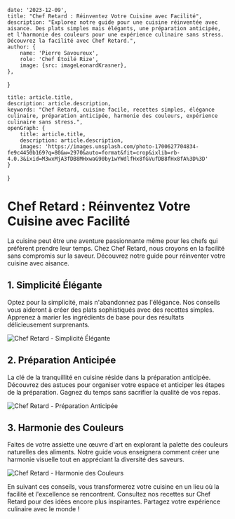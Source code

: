 
    date: '2023-12-09',
    title: "Chef Retard : Réinventez Votre Cuisine avec Facilité",
    description: "Explorez notre guide pour une cuisine réinventée avec aisance. Des plats simples mais élégants, une préparation anticipée, et l'harmonie des couleurs pour une expérience culinaire sans stress. Découvrez la facilité avec Chef Retard.",
    author: {
        name: 'Pierre Savoureux',
        role: 'Chef Étoilé Rize',
        image: {src: imageLeonardKrasner},
    },
}

    title: article.title,
    description: article.description,
    keywords: "Chef Retard, cuisine facile, recettes simples, élégance culinaire, préparation anticipée, harmonie des couleurs, expérience culinaire sans stress.",
    openGraph: {
        title: article.title,
        description: article.description,
        images: 'https://images.unsplash.com/photo-1700627704834-fe9c4450b169?q=80&w=2970&auto=format&fit=crop&ixlib=rb-4.0.3&ixid=M3wxMjA3fDB8MHxwaG90by1wYWdlfHx8fGVufDB8fHx8fA%3D%3D'
    }
}

# Chef Retard : Réinventez Votre Cuisine avec Facilité

La cuisine peut être une aventure passionnante même pour les chefs qui préfèrent prendre leur temps. Chez Chef Retard, nous croyons en la facilité sans compromis sur la saveur. Découvrez notre guide pour réinventer votre cuisine avec aisance.

## 1. Simplicité Élégante

Optez pour la simplicité, mais n'abandonnez pas l'élégance. Nos conseils vous aideront à créer des plats sophistiqués avec des recettes simples. Apprenez à marier les ingrédients de base pour des résultats délicieusement surprenants.

![Chef Retard - Simplicité Élégante](./creative-cooking.jpg)

## 2. Préparation Anticipée

La clé de la tranquillité en cuisine réside dans la préparation anticipée. Découvrez des astuces pour organiser votre espace et anticiper les étapes de la préparation. Gagnez du temps sans sacrifier la qualité de vos repas.

![Chef Retard - Préparation Anticipée](./prep-ahead.jpg)

## 3. Harmonie des Couleurs

Faites de votre assiette une œuvre d'art en explorant la palette des couleurs naturelles des aliments. Notre guide vous enseignera comment créer une harmonie visuelle tout en appréciant la diversité des saveurs.

![Chef Retard - Harmonie des Couleurs](./color-harmony.jpeg)

En suivant ces conseils, vous transformerez votre cuisine en un lieu où la facilité et l'excellence se rencontrent. Consultez nos recettes sur Chef Retard pour des idées encore plus inspirantes. Partagez votre expérience culinaire avec le monde !